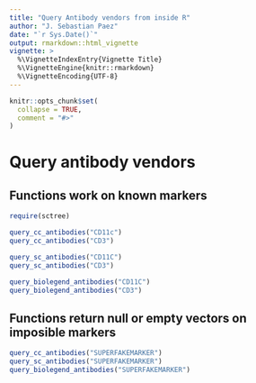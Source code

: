 ```yaml
---
title: "Query Antibody vendors from inside R"
author: "J. Sebastian Paez"
date: "`r Sys.Date()`"
output: rmarkdown::html_vignette
vignette: >
  %\VignetteIndexEntry{Vignette Title}
  %\VignetteEngine{knitr::rmarkdown}
  %\VignetteEncoding{UTF-8}
---
```


```r
knitr::opts_chunk$set(
  collapse = TRUE,
  comment = "#>"
)
```

# Query antibody vendors

## Functions work on known markers

```r
require(sctree)

query_cc_antibodies("CD11c")
query_cc_antibodies("CD3")

query_sc_antibodies("CD11C")
query_sc_antibodies("CD3")

query_biolegend_antibodies("CD11C")
query_biolegend_antibodies("CD3")
```

## Functions return null or empty vectors on imposible markers

```r
query_cc_antibodies("SUPERFAKEMARKER")
query_sc_antibodies("SUPERFAKEMARKER")
query_biolegend_antibodies("SUPERFAKEMARKER")
```

